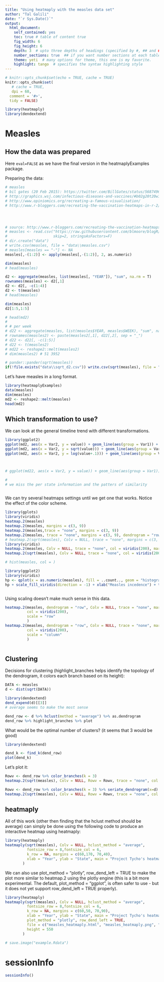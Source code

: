 ```yaml
---
title: "Using heatmaply with the measles data set"
author: "Tal Galili"
date: "`r Sys.Date()`"
output: 
  html_document:
    self_contained: yes
    toc: true # table of content true
    fig_width: 6
    fig_height: 6
    depth: 3  # upto three depths of headings (specified by #, ## and ###)
    number_sections: true  ## if you want number sections at each table header
    theme: yeti  # many options for theme, this one is my favorite.
    highlight: tango  # specifies the syntax highlighting style
---
```


<!--
%\VignetteEngine{knitr::rmarkdown}
%\VignetteIndexEntry{Using heatmaply with the measles data set}

-->

```r
# knitr::opts_chunk$set(echo = TRUE, cache = TRUE)
knitr::opts_chunk$set(
   # cache = TRUE,
   dpi = 60,
  comment = '#>',
  tidy = FALSE)


```






```r
library(heatmaply)
library(dendextend)
```


Measles
=============

How the data was prepared 
------------------------

Here `eval=FALSE` as we have the final version in the heatmaplyExamples package.


Preparing the data:

```r

# measles
# bil gates (20 Feb 2015): https://twitter.com/BillGates/status/568749655112228865
# http://graphics.wsj.com/infectious-diseases-and-vaccines/#b02g20t20w15
# http://www.opiniomics.org/recreating-a-famous-visualisation/
# http://www.r-bloggers.com/recreating-the-vaccination-heatmaps-in-r-2/




# source: http://www.r-bloggers.com/recreating-the-vaccination-heatmaps-in-r/
# measles <- read.csv("https://raw.githubusercontent.com/blmoore/blogR/master/data/measles_incidence.csv", header=T, 
#                     skip=2, stringsAsFactors=F)
# dir.create("data")
# write.csv(measles, file = "data\\measles.csv")
# measles[measles == "-"] <- NA
measles[,-(1:2)] <- apply(measles[,-(1:2)], 2, as.numeric)

dim(measles)
# head(measles)

d2 <- aggregate(measles, list(measles[, "YEAR"]), "sum", na.rm = T)
rownames(measles) <- d2[,1]
d2 <- d2[, -c(1:4)]
d2 <- t(measles)
# head(measles)

dim(measles)
d2[1:5,1:5]

# head(md2)
# 
# # per week
# d22 <- aggregate(measles, list(measles$YEAR, measles$WEEK), "sum", na.rm = T)
# rownames(measles2) <- paste(measles2[,1], d22[,2], sep = "_")
# d22 <- d22[, -c(1:5)]
# d22 <- t(measles2)
# md22 <- reshape2::melt(measles2)
# dim(measles2) # 51 3952


```

```r

# pander::pander(sqrt(measles))
if(!file.exists("data\\sqrt_d2.csv")) write.csv(sqrt(measles), file = "data\\sqrt_d2.csv")
```

Let's have measles in a long format.


```r
library(heatmaplyExamples)
data(measles)
dim(measles)
md2 <- reshape2::melt(measles)
head(md2)
```


Which transformation to use?
-------------

We can look at the general timeline trend with different transformations.


```r

library(ggplot2)
ggplot(md2, aes(x = Var2, y = value)) + geom_line(aes(group = Var1)) + geom_smooth(size = 2)
ggplot(md2, aes(x = Var2, y = sqrt(value))) + geom_line(aes(group = Var1)) + geom_smooth(size = 2)
ggplot(md2, aes(x = Var2, y = log(value+.1))) + geom_line(aes(group = Var1)) + geom_smooth(size = 2)



# ggplot(md22, aes(x = Var2, y = value)) + geom_line(aes(group = Var1)) # + geom_smooth(size = 2)

#
# we miss the per state information and the patters of similarity



```


We can try several heatmaps settings until we get one that works. Notice the effect of the color scheme.

```r



library(gplots)
library(viridis)
heatmap.2(measles)
heatmap.2(measles, margins = c(3, 9))
heatmap.2(measles,trace = "none", margins = c(3, 9))
heatmap.2(measles, trace = "none", margins = c(3, 9), dendrogram = "row", Colv = NULL)
# heatmap.2(sqrt(measles), Colv = NULL, trace = "none", margins = c(3, 9))
library(viridis)
heatmap.2(measles, Colv = NULL, trace = "none", col = viridis(200), margins = c(3, 9))
heatmap.2(sqrt(measles), Colv = NULL, trace = "none", col = viridis(200), margins = c(3, 9))

# hist(measles, col = )

library(ggplot2)
library(viridis)
hp <- qplot(x = as.numeric(measles), fill = ..count.., geom = "histogram")
hp + scale_fill_viridis(direction = -1) + xlab("Measles incedence") + theme_bw()



```


Using scaling doesn't make much sense in this data.

```r

heatmap.2(measles, dendrogram = "row", Colv = NULL, trace = "none", margins = c(3, 9),
          col = viridis(200), 
          scale = "row"
          )
heatmap.2(measles, dendrogram = "row", Colv = NULL, trace = "none", margins = c(3, 9),
          col = viridis(200), 
          scale = "column"
          )



```


Clustering
-------------

Decisions for clustering (highlight_branches helps identify the topology of the dendrogram, it colors each branch based on its height):

```r
DATA <- measles
d <- dist(sqrt(DATA))

library(dendextend)
dend_expend(d)[[3]]
# average seems to make the most sense

dend_row <- d %>% hclust(method = "average") %>% as.dendrogram 
dend_row %>% highlight_branches %>% plot
```


What would be the optimal number of clusters? (it seems that 3 would be good)

```r

library(dendextend)

dend_k <- find_k(dend_row)
plot(dend_k)

```


Let's plot it:

```r

Rowv <- dend_row %>% color_branches(k = 3)
heatmap.2(sqrt(measles), Colv = NULL, Rowv = Rowv, trace = "none", col = viridis(200), margins = c(3, 9))

Rowv <- dend_row %>% color_branches(k = 3) %>% seriate_dendrogram(x=d)
heatmap.2(sqrt(measles), Colv = NULL, Rowv = Rowv, trace = "none", col = viridis(200), margins = c(3, 9))

```



heatmaply
-------------

All of this work (other then finding that the hclust method should be average) can simply be done using the following code to produce an interactive heatmap using heatmaply:


```r

library(heatmaply)
heatmaply(sqrt(measles), Colv = NULL, hclust_method = "average", 
          fontsize_row = 8,fontsize_col = 6,
          k_row = NA, margins = c(60,170, 70,40),
          xlab = "Year", ylab = "State", main = "Project Tycho's heatmap visualization \nof the measles vaccine"
        ) 


```

We can also use plot_method = "plotly", row_dend_left = TRUE
to make the plot more similar to heatmap.2 using the plotly engine (this is a bit more experimental. The default,  plot_method = "ggplot", is often safer to use - but it does not yet support row_dend_left = TRUE properly).

```r

library(heatmaply)
heatmaply(sqrt(measles), Colv = NULL, hclust_method = "average", 
          fontsize_row = 8,fontsize_col = 6,
          k_row = NA, margins = c(60,50, 70,90),
          xlab = "Year", ylab = "State", main = "Project Tycho's heatmap visualization \nof the measles vaccine",
          plot_method = "plotly", row_dend_left = TRUE,
          file = c("measles_heatmaply.html", "measles_heatmaply.png", "measles_heatmaply.pdf"),
          height = 550
        ) 

```


```r
# save.image("example.Rdata")
```




sessionInfo
===============


```r
sessionInfo()
```

